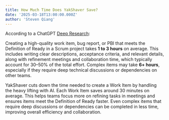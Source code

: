 ```yaml
---
title: How Much Time Does YakShaver Save?
date: '2025-03-18T13:00:00.000Z'
author: 'Steven Qiang'
---
```


According to a ChatGPT [Deep Research]([https://chatgpt.com/share/67d8bdb0-0f60-800d-af20-baba64a9a2eb?](https://chatgpt.com/share/67d8bdb0-0f60-800d-af20-baba64a9a2eb?)):

Creating a high-quality work item, bug report, or PBI that meets the Definition of Ready in a Scrum project takes **1 to 3 hours** on average. This includes writing clear descriptions, acceptance criteria, and relevant details, along with refinement meetings and collaboration time, which typically account for 30–50% of the total effort. Complex items may take **6+ hours**, especially if they require deep technical discussions or dependencies on other teams.

YakShaver cuts down the time needed to create a Work Item by handling the heavy lifting with AI. Each Work Item saves around 30 minutes on average. This helps teams focus more on refining tasks in meetings and ensures items meet the Definition of Ready faster. Even complex items that require deep discussions or dependencies can be completed in less time, improving overall efficiency and collaboration.
